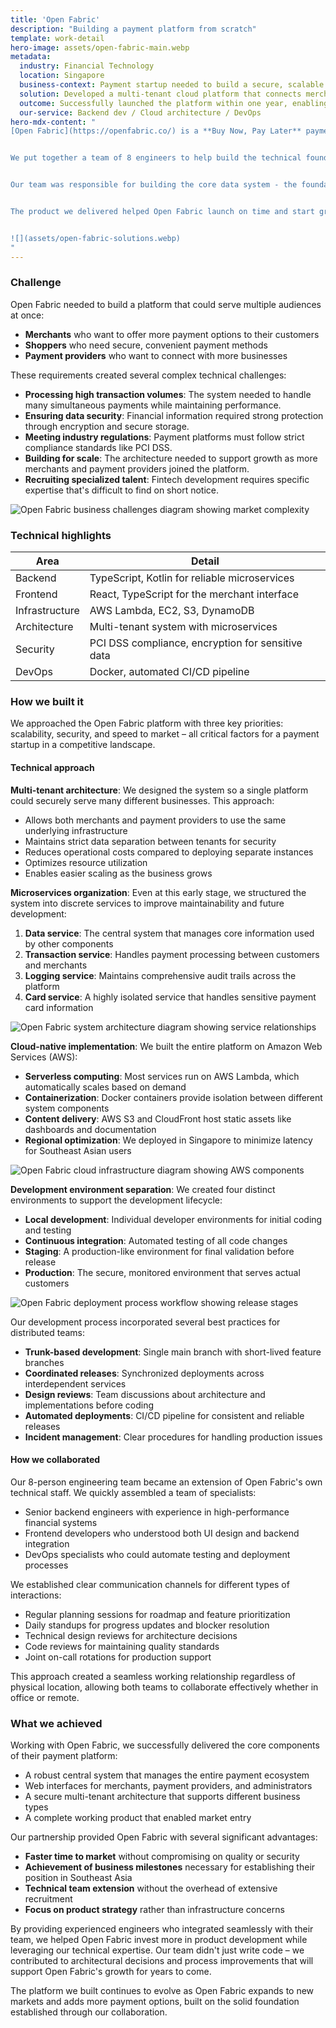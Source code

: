 ```yaml
---
title: 'Open Fabric'
description: "Building a payment platform from scratch"
template: work-detail
hero-image: assets/open-fabric-main.webp
metadata:
  industry: Financial Technology 
  location: Singapore
  business-context: Payment startup needed to build a secure, scalable platform from scratch
  solution: Developed a multi-tenant cloud platform that connects merchants with payment providers
  outcome: Successfully launched the platform within one year, enabling expansion in Southeast Asia
  our-service: Backend dev / Cloud architecture / DevOps
hero-mdx-content: "
[Open Fabric](https://openfabric.co/) is a **Buy Now, Pay Later** payment platform started by experts from companies like PayPal and Grab. They wanted to create a network that makes it simple for stores to accept digital payments across Southeast Asia.


We put together a team of 8 engineers to help build the technical foundation and create a working product from scratch. We worked closely with their team to develop a system that could connect stores with different payment methods.


Our team was responsible for building the core data system - the foundation of the entire platform. This crucial part allows Open Fabric to handle transactions between customers, stores, and payment providers.


The product we delivered helped Open Fabric launch on time and start growing in Southeast Asia's competitive payment market.


![](assets/open-fabric-solutions.webp)
"
---
```


### Challenge

Open Fabric needed to build a platform that could serve multiple audiences at once:

- **Merchants** who want to offer more payment options to their customers
- **Shoppers** who need secure, convenient payment methods
- **Payment providers** who want to connect with more businesses

These requirements created several complex technical challenges:

- **Processing high transaction volumes**: The system needed to handle many simultaneous payments while maintaining performance.
- **Ensuring data security**: Financial information required strong protection through encryption and secure storage.
- **Meeting industry regulations**: Payment platforms must follow strict compliance standards like PCI DSS.
- **Building for scale**: The architecture needed to support growth as more merchants and payment providers joined the platform.
- **Recruiting specialized talent**: Fintech development requires specific expertise that's difficult to find on short notice.

![Open Fabric business challenges diagram showing market complexity](assets/openfabric-challenges.webp)

### Technical highlights

| Area           | Detail                                                       |
|----------------|--------------------------------------------------------------|
| Backend        | TypeScript, Kotlin for reliable microservices                |
| Frontend       | React, TypeScript for the merchant interface                 |
| Infrastructure | AWS Lambda, EC2, S3, DynamoDB                                |
| Architecture   | Multi-tenant system with microservices                       |
| Security       | PCI DSS compliance, encryption for sensitive data            |
| DevOps         | Docker, automated CI/CD pipeline                             |

### How we built it

We approached the Open Fabric platform with three key priorities: scalability, security, and speed to market – all critical factors for a payment startup in a competitive landscape.

#### Technical approach

**Multi-tenant architecture**: We designed the system so a single platform could securely serve many different businesses. This approach:

- Allows both merchants and payment providers to use the same underlying infrastructure
- Maintains strict data separation between tenants for security
- Reduces operational costs compared to deploying separate instances
- Optimizes resource utilization
- Enables easier scaling as the business grows

**Microservices organization**: Even at this early stage, we structured the system into discrete services to improve maintainability and future development:

1. **Data service**: The central system that manages core information used by other components
2. **Transaction service**: Handles payment processing between customers and merchants
3. **Logging service**: Maintains comprehensive audit trails across the platform
4. **Card service**: A highly isolated service that handles sensitive payment card information

![Open Fabric system architecture diagram showing service relationships](assets/openfabric-architecture.webp)

**Cloud-native implementation**: We built the entire platform on Amazon Web Services (AWS):

- **Serverless computing**: Most services run on AWS Lambda, which automatically scales based on demand
- **Containerization**: Docker containers provide isolation between different system components
- **Content delivery**: AWS S3 and CloudFront host static assets like dashboards and documentation
- **Regional optimization**: We deployed in Singapore to minimize latency for Southeast Asian users

![Open Fabric cloud infrastructure diagram showing AWS components](assets/openfabric-cloud.webp)

**Development environment separation**: We created four distinct environments to support the development lifecycle:

- **Local development**: Individual developer environments for initial coding and testing
- **Continuous integration**: Automated testing of all code changes
- **Staging**: A production-like environment for final validation before release
- **Production**: The secure, monitored environment that serves actual customers

![Open Fabric deployment process workflow showing release stages](assets/openfabric-deployment.webp)

Our development process incorporated several best practices for distributed teams:

- **Trunk-based development**: Single main branch with short-lived feature branches
- **Coordinated releases**: Synchronized deployments across interdependent services
- **Design reviews**: Team discussions about architecture and implementations before coding
- **Automated deployments**: CI/CD pipeline for consistent and reliable releases
- **Incident management**: Clear procedures for handling production issues

#### How we collaborated

Our 8-person engineering team became an extension of Open Fabric's own technical staff. We quickly assembled a team of specialists:

- Senior backend engineers with experience in high-performance financial systems
- Frontend developers who understood both UI design and backend integration
- DevOps specialists who could automate testing and deployment processes

We established clear communication channels for different types of interactions:

- Regular planning sessions for roadmap and feature prioritization
- Daily standups for progress updates and blocker resolution
- Technical design reviews for architecture decisions
- Code reviews for maintaining quality standards
- Joint on-call rotations for production support

This approach created a seamless working relationship regardless of physical location, allowing both teams to collaborate effectively whether in office or remote.

### What we achieved

Working with Open Fabric, we successfully delivered the core components of their payment platform:

- A robust central system that manages the entire payment ecosystem
- Web interfaces for merchants, payment providers, and administrators
- A secure multi-tenant architecture that supports different business types
- A complete working product that enabled market entry

Our partnership provided Open Fabric with several significant advantages:

- **Faster time to market** without compromising on quality or security
- **Achievement of business milestones** necessary for establishing their position in Southeast Asia
- **Technical team extension** without the overhead of extensive recruitment
- **Focus on product strategy** rather than infrastructure concerns

By providing experienced engineers who integrated seamlessly with their team, we helped Open Fabric invest more in product development while leveraging our technical expertise. Our team didn't just write code – we contributed to architectural decisions and process improvements that will support Open Fabric's growth for years to come.

The platform we built continues to evolve as Open Fabric expands to new markets and adds more payment options, built on the solid foundation established through our collaboration.
